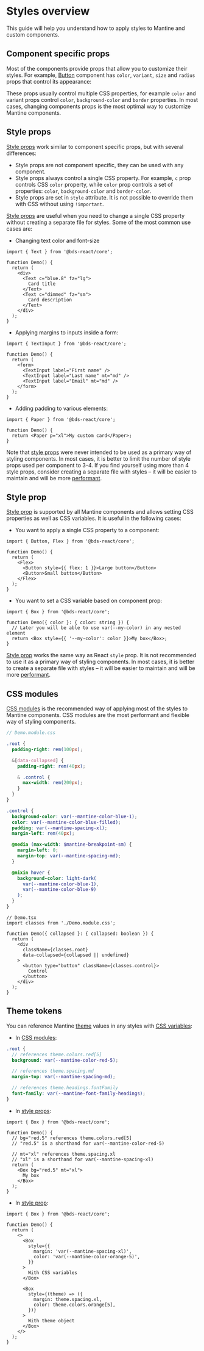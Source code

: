 

# Styles overview

This guide will help you understand how to apply styles to Mantine and custom components.

## Component specific props

Most of the components provide props that allow you to customize their styles. For example,
[Button](/core/button/) component has `color`, `variant`, `size` and `radius` props that control its
appearance:

<Demo data={ButtonDemos.configurator} />

These props usually control multiple CSS properties, for example `color` and variant props control `color`,
`background-color` and `border` properties. In most cases, changing components props is the most optimal way to customize Mantine components.

## Style props

[Style props](/styles/style-props/) work similar to component specific props, but with several differences:

- Style props are not component specific, they can be used with any component.
- Style props always control a single CSS property. For example, `c` prop controls CSS `color` property, while `color` prop controls a set of properties: `color`, `background-color` and `border-color`.
- Style props are set in `style` attribute. It is not possible to override them with CSS without using `!important`.

[Style props](/styles/style-props/) are useful when you need to change a single CSS property without creating a separate file for styles.
Some of the most common use cases are:

- Changing text color and font-size

```tsx
import { Text } from '@bds-react/core';

function Demo() {
  return (
    <div>
      <Text c="blue.8" fz="lg">
        Card title
      </Text>
      <Text c="dimmed" fz="sm">
        Card description
      </Text>
    </div>
  );
}
```

- Applying margins to inputs inside a form:

```tsx
import { TextInput } from '@bds-react/core';

function Demo() {
  return (
    <form>
      <TextInput label="First name" />
      <TextInput label="Last name" mt="md" />
      <TextInput label="Email" mt="md" />
    </form>
  );
}
```

- Adding padding to various elements:

```tsx
import { Paper } from '@bds-react/core';

function Demo() {
  return <Paper p="xl">My custom card</Paper>;
}
```

Note that [style props](/styles/style-props/) were never intended to be used
as a primary way of styling components. In most cases, it is better to limit
the number of style props used per component to 3-4. If you find yourself using
more than 4 style props, consider creating a separate file with styles – it
will be easier to maintain and will be more [performant](/styles/styles-performance/).

## Style prop

[Style prop](/styles/style/) is supported by all Mantine components and allows setting
CSS properties as well as CSS variables. It is useful in the following cases:

- You want to apply a single CSS property to a component:

```tsx
import { Button, Flex } from '@bds-react/core';

function Demo() {
  return (
    <Flex>
      <Button style={{ flex: 1 }}>Large button</Button>
      <Button>Small button</Button>
    </Flex>
  );
}
```

- You want to set a CSS variable based on component prop:

```tsx
import { Box } from '@bds-react/core';

function Demo({ color }: { color: string }) {
  // Later you will be able to use var(--my-color) in any nested element
  return <Box style={{ '--my-color': color }}>My box</Box>;
}
```

[Style prop](/styles/style/) works the same way as React `style` prop. It is not
recommended to use it as a primary way of styling components. In most cases, it is
better to create a separate file with styles – it will be easier to maintain and
will be more [performant](/styles/styles-performance/).

## CSS modules

[CSS modules](/styles/css-modules/) is the recommended way of applying most of the styles to Mantine components.
CSS modules are the most performant and flexible way of styling components.

```scss
// Demo.module.css

.root {
  padding-right: rem(100px);

  &[data-collapsed] {
    padding-right: rem(40px);

    & .control {
      max-width: rem(200px);
    }
  }
}

.control {
  background-color: var(--mantine-color-blue-1);
  color: var(--mantine-color-blue-filled);
  padding: var(--mantine-spacing-xl);
  margin-left: rem(40px);

  @media (max-width: $mantine-breakpoint-sm) {
    margin-left: 0;
    margin-top: var(--mantine-spacing-md);
  }

  @mixin hover {
    background-color: light-dark(
      var(--mantine-color-blue-1),
      var(--mantine-color-blue-9)
    );
  }
}
```

```tsx
// Demo.tsx
import classes from './Demo.module.css';

function Demo({ collapsed }: { collapsed: boolean }) {
  return (
    <div
      className={classes.root}
      data-collapsed={collapsed || undefined}
    >
      <button type="button" className={classes.control}>
        Control
      </button>
    </div>
  );
}
```

## Theme tokens

You can reference Mantine [theme](/theming/theme-object/) values in any styles with
[CSS variables](/styles/css-variables/):

- In [CSS modules](/styles/css-modules/):

```scss
.root {
  // references theme.colors.red[5]
  background: var(--mantine-color-red-5);

  // references theme.spacing.md
  margin-top: var(--mantine-spacing-md);

  // references theme.headings.fontFamily
  font-family: var(--mantine-font-family-headings);
}
```

- In [style props](/styles/style-props/):

```tsx
import { Box } from '@bds-react/core';

function Demo() {
  // bg="red.5" references theme.colors.red[5]
  // "red.5" is a shorthand for var(--mantine-color-red-5)

  // mt="xl" references theme.spacing.xl
  // "xl" is a shorthand for var(--mantine-spacing-xl)
  return (
    <Box bg="red.5" mt="xl">
      My box
    </Box>
  );
}
```

- In [style prop](/styles/style/):

```tsx
import { Box } from '@bds-react/core';

function Demo() {
  return (
    <>
      <Box
        style={{
          margin: 'var(--mantine-spacing-xl)',
          color: 'var(--mantine-color-orange-5)',
        }}
      >
        With CSS variables
      </Box>

      <Box
        style={(theme) => ({
          margin: theme.spacing.xl,
          color: theme.colors.orange[5],
        })}
      >
        With theme object
      </Box>
    </>
  );
}
```
